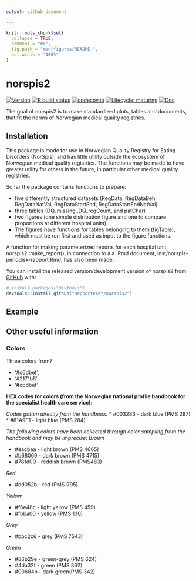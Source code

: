 ```yaml
---
output: github_document

---
```


<!-- README.md is generated from README.Rmd. Please edit that file -->

```r
knitr::opts_chunk$set(
  collapse = TRUE,
  comment = "#>",
  fig.path = "man/figures/README-",
  out.width = "100%"
)
```

# norspis2

<!-- badges: start -->
[![Version](https://img.shields.io/github/v/release/rapporteket/norspis2?sort=semver)](https://github.com/rapporteket/norspis2/releases)
[![R build status](https://github.com/Rapporteket/norspis2/workflows/R-CMD-check/badge.svg)](https://github.com/Rapporteket/norspis2/actions)
[![codecov.io](https://codecov.io/github/Rapporteket/norspis2/norspis2.svg?branch=main)](https://codecov.io/github/Rapporteket/norspis2?branch=main)
[![Lifecycle: maturing](https://img.shields.io/badge/lifecycle-maturing-blue.svg)](https://www.tidyverse.org/lifecycle/#maturing)
[![Doc](https://img.shields.io/badge/Doc--grey.svg)](https://rapporteket.github.io/norspis2/)
<!-- badges: end -->

The goal of norspis2 is to make standardized plots, tables and documents, that fit the norms of Norwegian medical quality registries.

## Installation
This package is made for use in Norwegian Quality Registry for Eating Disorders (NorSpis), 
and has little utility outside the ecosystem of Norwegian medical quality registries. 
The functions may be made to have greater utility for others in the future, in particular 
other medical quality registries.


So far the package contains functions to prepare:

* five differently structured datasets (RegData, RegDataBeh, RegDataNatVal, RegDataStartEnd, RegDataStartEndNatVal)
* three tables (DQ_missing ,DQ_regCount, and patChar) 
* two figures (one simple distribution figure and one to compare proportions at different hospital units). 
* The figures have functions for tables belonging to them (figTable), which must be run first and used as input to the figure functions. 


A function for making parameterized reports for each hospital unit, norspis2::make_report(), in connection to a a .Rmd document, inst/norspis-periodisk-rapport.Rmd, has also been made. 


You can install the released version/development version of norspis2 from [GitHub](https://github.com/) with:

``` r
# install.packages("devtools")
devtools::install_github("Rapporteket/norspis2")
```

## Example


<!-- This is a basic example which shows you how to solve a common problem: -->

<!-- ```{r example} -->
<!-- library(norspis2) -->
<!-- ## basic example code -->
<!-- ``` -->

<!-- What is special about using `README.Rmd` instead of just `README.md`? You can include R chunks like so: -->

<!-- ```{r cars} -->
<!-- summary(cars) -->
<!-- ``` -->

<!-- You may render `README.Rmd` manually, to keep `README.md` up-to-date. However, you may also leave this to the ci process at GitHub. -->

<!-- You can also embed plots, for example: -->

<!-- ```{r pressure, echo = FALSE} -->
<!-- plot(pressure) -->
<!-- ``` -->

<!-- In that case, don't forget to commit and push the resulting figure files, so they display on GitHub! -->


## Other useful information
 
### Colors

Three colors from?

* '#c6dbef',
* '#2171b5'
* '#c6dbef'

**HEX codes for colors (from the Norwegian national profile handbook for the specialist health care service):**

*Codes gotten directly from the handbook:*
* #003283 - dark blue (PMS 287)
* #81A9E1 - light blue (PMS 284)
 
*The following colors have been collected through color sampling from the handbook and may be imprecise:*
*Brown*

* #eacbaa - light brown (PMS 4665)
* #b68069 - dark brown (PMS 4715)
* #781d00 - reddish brown (PMS483)
 
*Red*

* #dd052b - red (PMS1795)

*Yellow*

* #f6e48c - light yellow (PMS 459)
* #fbba00 - yellow (PMS 130)

*Grey*

* #bbc2c6 - grey (PMS 7543)

*Green*

* #86b29e - green-grey (PMS 624)
* #4da32f - green (PMS 362)
* #00684b - dark green(PMS 342)
